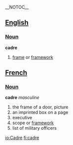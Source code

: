 __NOTOC__
== [[English]] ==
=== [[Noun]] ===
'''cadre'''
# [[frame]] or [[framework]]

== [[French]] ==
===[[Noun]] ===
'''cadre''' ''masculine''
# the frame of a door, picture
# an imprinted box on a page
# executive
# scope or [[framework]]
# list of military officers

[[io:Cadre]]
[[fi:cadre]]